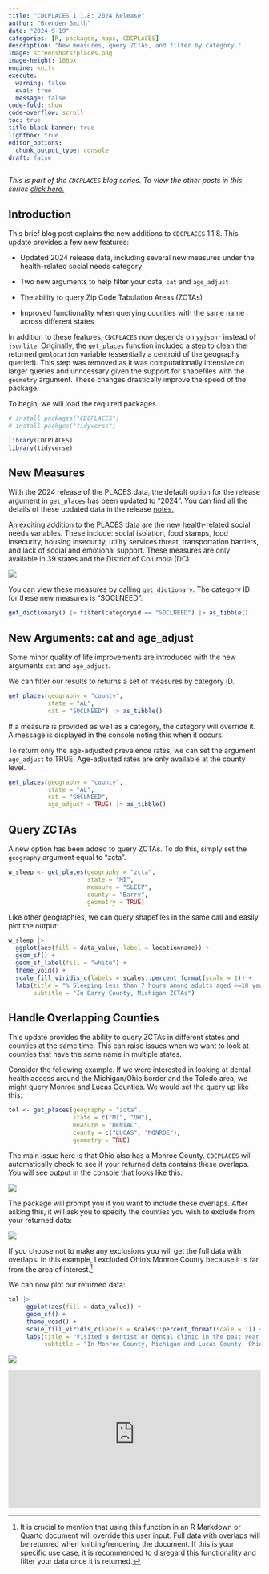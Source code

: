 ```yaml
---
title: "CDCPLACES 1.1.8: 2024 Release"
author: "Brenden Smith"
date: "2024-9-19"
categories: [R, packages, maps, CDCPLACES]
description: "New measures, query ZCTAs, and filter by category."
image: screenshots/places.png
image-height: 100px
engine: knitr
execute: 
  warning: false
  eval: true
  message: false
code-fold: show
code-overflow: scroll
toc: true
title-block-banner: true
lightbox: true
editor_options: 
  chunk_output_type: console
draft: false
---
```


*This is part of the `CDCPLACES` blog series. To view the other posts in this series [click here.](https://brendenmsmith.com/blog#category=CDCPLACES)*

## Introduction

This brief blog post explains the new additions to `CDCPLACES` 1.1.8. This update provides a few new features:

-   Updated 2024 release data, including several new measures under the health-related social needs category

-   Two new arguments to help filter your data, `cat` and `age_adjust`

-   The ability to query Zip Code Tabulation Areas (ZCTAs)

-   Improved functionality when querying counties with the same name across different states

In addition to these features, `CDCPLACES` now depends on `yyjsonr` instead of `jsonlite`. Originally, the `get_places` function included a step to clean the returned `geolocation` variable (essentially a centroid of the geography queried). This step was removed as it was computationally intensive on larger queries and unncessary given the support for shapefiles with the `geometry` argument. These changes drastically improve the speed of the package.

To begin, we will load the required packages.

```r
# install.packages("CDCPLACES")
# install.packges("tidyverse")

library(CDCPLACES)
library(tidyverse)
```

## New Measures

With the 2024 release of the PLACES data, the default option for the release argument in `get_places` has been updated to "2024". You can find all the details of these updated data in the release [notes.](https://www.cdc.gov/places/help/data-notes/index.html)

An exciting addition to the PLACES data are the new health-related social needs variables. These include: social isolation, food stamps, food insecurity, housing insecurity, utility services threat, transportation barriers, and lack of social and emotional support. These measures are only available in 39 states and the District of Columbia (DC).

![](screenshots/HRSN.png)

You can view these measures by calling `get_dictionary`. The category ID for these new measures is "SOCLNEED".

```r
get_dictionary() |> filter(categoryid == "SOCLNEED") |> as_tibble()
```

## New Arguments: cat and age_adjust

Some minor quality of life improvements are introduced with the new arguments `cat` and `age_adjust`.

We can filter our results to returns a set of measures by category ID.

```r
get_places(geography = "county",
           state = "AL", 
           cat = "SOCLNEED") |> as_tibble()
```

If a measure is provided as well as a category, the category will override it. A message is displayed in the console noting this when it occurs.

To return only the age-adjusted prevalence rates, we can set the argument `age_adjust` to TRUE. Age-adjusted rates are only available at the county level.

```r
get_places(geography = "county",
           state = "AL", 
           cat = "SOCLNEED", 
           age_adjust = TRUE) |> as_tibble()
```

## Query ZCTAs

A new option has been added to query ZCTAs. To do this, simply set the `geography` argument equal to "zcta".

```r
w_sleep <- get_places(geography = "zcta", 
                      state = "MI", 
                      measure = "SLEEP",
                      county = "Barry", 
                      geometry = TRUE)
```

Like other geographies, we can query shapefiles in the same call and easily plot the output:

```r
w_sleep |> 
  ggplot(aes(fill = data_value, label = locationname)) +
  geom_sf() +
  geom_sf_label(fill = "white") +
  theme_void() +
  scale_fill_viridis_c(labels = scales::percent_format(scale = 1)) +
  labs(title = "% Sleeping less than 7 hours among adults aged >=18 years",
       subtitle = "In Barry County, Michigan ZCTAs")
```

## Handle Overlapping Counties

This update provides the ability to query ZCTAs in different states and counties at the same time. This can raise issues when we want to look at counties that have the same name in multiple states.

Consider the following example. If we were interested in looking at dental health access around the Michigan/Ohio border and the Toledo area, we might query Monroe and Lucas Counties. We would set the query up like this:

```r
tol <- get_places(geography = "zcta",
                  state = c("MI", "OH"),
                  measure = "DENTAL",
                  county = c("LUCAS", "MONROE"),
                  geometry = TRUE)
```

The main issue here is that Ohio also has a Monroe County. `CDCPLACES` will automatically check to see if your returned data contains these overlaps. You will see output in the console that looks like this:

![](screenshots/terminal1.jpg)

The package will prompt you if you want to include these overlaps. After asking this, it will ask you to specify the counties you wish to exclude from your returned data:

![](screenshots/terminal2.jpg)

If you choose not to make any exclusions you will get the full data with overlaps. In this example, I excluded Ohio's Monroe County because it is far from the area of interest.[^1]

[^1]: It is crucial to mention that using this function in an R Markdown or Quarto document will override this user input. Full data with overlaps will be returned when knitting/rendering the document. If this is your specific use case, it is recommended to disregard this functionality and filter your data once it is returned.

We can now plot our returned data:

```r
tol |> 
     ggplot(aes(fill = data_value)) +
     geom_sf() +
     theme_void() +
     scale_fill_viridis_c(labels = scales::percent_format(scale = 1)) +
     labs(title = "Visited a dentist or dental clinic in the past year among adults aged >=18 years", 
          subtitle = "In Monroe County, Michigan and Lucas County, Ohio ZCTAs")
```

![](screenshots/tol2.png)

```{=html}
<!-- <div style = "border-style: dashed; border-color: #685068;"> -->
<iframe style = "width: 100%; height: 275px; border: none;" src="https://n1mbmu-brenden-smith.shinyapps.io/listserv" title="Embedded Shiny App"></iframe>
<!-- </div> -->
```